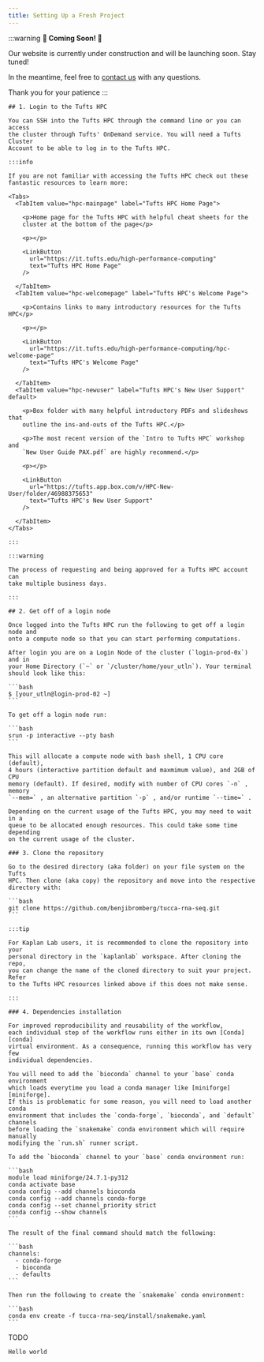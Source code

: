 ```yaml
---
title: Setting Up a Fresh Project
---
```



:::warning
**🚧 Coming Soon! 🚧**

Our website is currently under construction and will be launching soon.
Stay tuned!

In the meantime, feel free to [contact us](mailto:benjamin.bromberg@tufts.edu)
with any questions.

Thank you for your patience
:::

<Tabs>
  <TabItem value="tufts-hpc" label="Tufts HPC Users" default>

    ## 1. Login to the Tufts HPC

    You can SSH into the Tufts HPC through the command line or you can access
    the cluster through Tufts' OnDemand service. You will need a Tufts Cluster
    Account to be able to log in to the Tufts HPC.

    :::info

    If you are not familiar with accessing the Tufts HPC check out these
    fantastic resources to learn more:

    <Tabs>
      <TabItem value="hpc-mainpage" label="Tufts HPC Home Page">

        <p>Home page for the Tufts HPC with helpful cheat sheets for the
        cluster at the bottom of the page</p>

        <p></p>

        <LinkButton
          url="https://it.tufts.edu/high-performance-computing"
          text="Tufts HPC Home Page"
        />

      </TabItem>
      <TabItem value="hpc-welcomepage" label="Tufts HPC's Welcome Page">

        <p>Contains links to many introductory resources for the Tufts HPC</p>

        <p></p>

        <LinkButton
          url="https://it.tufts.edu/high-performance-computing/hpc-welcome-page"
          text="Tufts HPC's Welcome Page"
        />

      </TabItem>
      <TabItem value="hpc-newuser" label="Tufts HPC's New User Support" default>

        <p>Box folder with many helpful introductory PDFs and slideshows that
        outline the ins-and-outs of the Tufts HPC.</p>

        <p>The most recent version of the `Intro to Tufts HPC` workshop and
        `New User Guide PAX.pdf` are highly recommend.</p>

        <p></p>

        <LinkButton
          url="https://tufts.app.box.com/v/HPC-New-User/folder/46988375653"
          text="Tufts HPC's New User Support"
        />

      </TabItem>
    </Tabs>

    :::

    :::warning

    The process of requesting and being approved for a Tufts HPC account can
    take multiple business days.

    :::

    ## 2. Get off of a login node

    Once logged into the Tufts HPC run the following to get off a login node and
    onto a compute node so that you can start performing computations.

    After login you are on a Login Node of the cluster (`login-prod-0x`) and in
    your Home Directory (`~` or `/cluster/home/your_utln`). Your terminal
    should look like this:

    ```bash
    $ [your_utln@login-prod-02 ~]
    ```

    To get off a login node run:

    ```bash
    srun -p interactive --pty bash
    ```

    This will allocate a compute node with bash shell, 1 CPU core (default),
    4 hours (interactive partition default and maxmimum value), and 2GB of CPU
    memory (default). If desired, modify with number of CPU cores `-n` , memory
    `--mem=` , an alternative partition `-p` , and/or runtime `--time=` .

    Depending on the current usage of the Tufts HPC, you may need to wait in a
    queue to be allocated enough resources. This could take some time depending
    on the current usage of the cluster.

    ### 3. Clone the repository

    Go to the desired directory (aka folder) on your file system on the Tufts
    HPC. Then clone (aka copy) the repository and move into the respective
    directory with:

    ```bash
    git clone https://github.com/benjibromberg/tucca-rna-seq.git
    ```

    :::tip

    For Kaplan Lab users, it is recommended to clone the repository into your
    personal directory in the `kaplanlab` workspace. After cloning the repo,
    you can change the name of the cloned directory to suit your project. Refer
    to the Tufts HPC resources linked above if this does not make sense.

    :::

    ### 4. Dependencies installation

    For improved reproducibility and reusability of the workflow,
    each individual step of the workflow runs either in its own [Conda][conda]
    virtual environment. As a consequence, running this workflow has very few
    individual dependencies.

    You will need to add the `bioconda` channel to your `base` conda environment
    which loads everytime you load a conda manager like [miniforge][miniforge].
    If this is problematic for some reason, you will need to load another conda
    environment that includes the `conda-forge`, `bioconda`, and `default` channels
    before loading the `snakemake` conda environment which will require manually
    modifying the `run.sh` runner script.

    To add the `bioconda` channel to your `base` conda environment run:

    ```bash
    module load miniforge/24.7.1-py312
    conda activate base
    conda config --add channels bioconda
    conda config --add channels conda-forge
    conda config --set channel_priority strict
    conda config --show channels
    ```

    The result of the final command should match the following:

    ```bash
    channels:
      - conda-forge
      - bioconda
      - defaults
    ```

    Then run the following to create the `snakemake` conda environment:

    ```bash
    conda env create -f tucca-rna-seq/install/snakemake.yaml
    ```

  </TabItem>
  <TabItem value="external" label="External Users">
    TODO

    Hello world

  </TabItem>
</Tabs>

[conda]: https://docs.conda.io/projects/conda/en/latest/index.html
[miniforge]: https://github.com/conda-forge/miniforge
